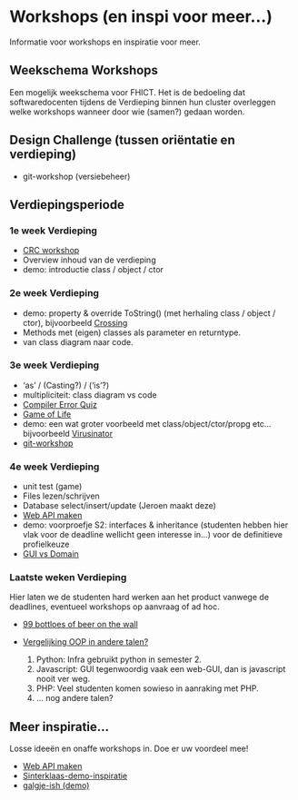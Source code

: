 # Workshops (en inspi voor meer...)
Informatie voor workshops en inspiratie voor meer.

## Weekschema Workshops
Een mogelijk weekschema voor FHICT. Het is de bedoeling dat softwaredocenten tijdens de Verdieping binnen hun cluster overleggen welke workshops wanneer door wie (samen?) gedaan worden.

## Design Challenge (tussen oriëntatie en verdieping)

+ git-workshop (versiebeheer)

## Verdiepingsperiode

### 1e week Verdieping

+ [CRC workshop](../objects/crc/crc)
+ Overview inhoud van de verdieping
+ demo: introductie class / object / ctor

### 2e week Verdieping

+ demo: property & override ToString() (met herhaling class / object / ctor), bijvoorbeeld [Crossing](Crossing)
+ Methods met (eigen) classes als parameter en returntype.
+ van class diagram naar code.

### 3e week Verdieping

+ 'as' / (Casting?) / ('is'?)
+ multipliciteit: class diagram vs code
+ [Compiler Error Quiz](errorquiz)
+ [Game of Life](conway)
+ demo: een wat groter voorbeeld met class/object/ctor/propg etc... bijvoorbeeld [Virusinator](Virusinator)
+ [git-workshop](git)

### 4e week Verdieping

+ unit test (game)
+ Files lezen/schrijven
+ Database select/insert/update  (Jeroen maakt deze)
+ [Web API maken](webApi01_CS/MaakJeEigenApi.pdf)
+ demo: voorproefje S2: interfaces & inheritance
        (studenten hebben hier vlak voor de deadline wellicht geen interesse in...)
        voor de definitieve profielkeuze
+ [GUI vs Domain](GuiVsDomain)

### Laatste weken Verdieping

Hier laten we de studenten hard werken aan het product vanwege de deadlines, eventueel workshops op aanvraag of ad hoc.


+ [99 bottloes of beer on the wall](99bottlesOfBeer)

+ [Vergelijking OOP in andere talen?](OOP_languages/)
  1. Python: Infra gebruikt python in semester 2.
  2. Javascript: GUI tegenwoordig vaak een web-GUI, dan is javascript nooit ver weg.
  3. PHP: Veel studenten komen sowieso in aanraking met PHP.
  4. ... nog andere talen?



## Meer inspiratie...

Losse ideeën en onaffe workshops in. Doe er uw voordeel mee!

+ [Web API maken](webApi01_CS/MaakJeEigenApi.pdf)
+ [Sinterklaas-demo-inspiratie](inspi/SintEnPiet.zip)
+ [galgje-ish (demo)](galgje-ish/galgjeish)
